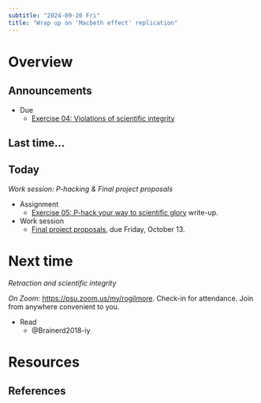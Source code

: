 ```yaml
---
subtitle: "2024-09-20 Fri"
title: "Wrap up on 'Macbeth effect' replication"
---
```


# Overview

## Announcements

- [Due]{.orange_due}
    - [Exercise 04: Violations of scientific integrity](../exercises/ex04-scientific-integrity.qmd)

## Last time...


## Today

*Work session: P-hacking & Final project proposals*

- [Assignment]{.green_assigned}
    - [Exercise 05: P-hack your way to scientific glory](../exercises/ex05-p-hacking.qmd) write-up.
- Work session
    - [Final project proposals](../exercises/final-project.qmd), [due Friday, October 13]{.orange_due}.

# Next time

*Retraction and scientific integrity*

*On Zoom*: <https://psu.zoom.us/my/rogilmore>. Check-in for attendance. Join from anywhere convenient to you.

- Read
    - @Brainerd2018-iy
    
# Resources

## References
